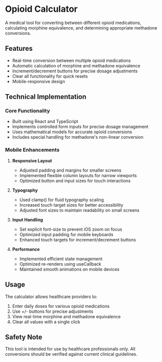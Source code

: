 # Opioid Calculator

A medical tool for converting between different opioid medications, calculating
morphine equivalence, and determining appropriate methadone conversions.

## Features

- Real-time conversion between multiple opioid medications
- Automatic calculation of morphine and methadone equivalence
- Increment/decrement buttons for precise dosage adjustments
- Clear all functionality for quick resets
- Mobile-responsive design

## Technical Implementation

### Core Functionality

- Built using React and TypeScript
- Implements controlled form inputs for precise dosage management
- Uses mathematical models for accurate opioid conversions
- Includes special handling for methadone's non-linear conversion

### Mobile Enhancements

1. **Responsive Layout**
   - Adjusted padding and margins for smaller screens
   - Implemented flexible column layouts for narrow viewports
   - Optimized button and input sizes for touch interactions

2. **Typography**
   - Used clamp() for fluid typography scaling
   - Increased touch target sizes for better accessibility
   - Adjusted font sizes to maintain readability on small screens

3. **Input Handling**
   - Set explicit font-size to prevent iOS zoom on focus
   - Optimized input padding for mobile keyboards
   - Enhanced touch targets for increment/decrement buttons

4. **Performance**
   - Implemented efficient state management
   - Optimized re-renders using useCallback
   - Maintained smooth animations on mobile devices

## Usage

The calculator allows healthcare providers to:

1. Enter daily doses for various opioid medications
2. Use +/- buttons for precise adjustments
3. View real-time morphine and methadone equivalence
4. Clear all values with a single click

## Safety Note

This tool is intended for use by healthcare professionals only. All conversions
should be verified against current clinical guidelines.

